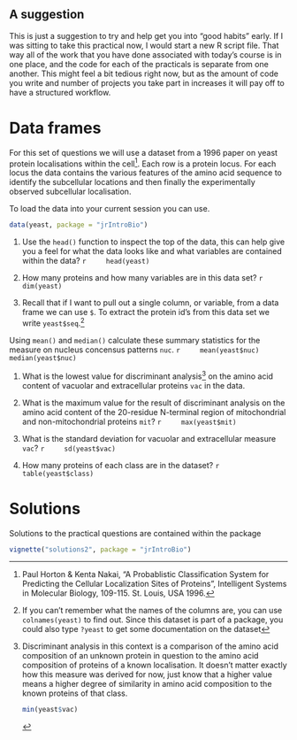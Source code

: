## A suggestion

This is just a suggestion to try and help get you into "good habits" early. If I was sitting to take this practical now, I would start a new R script file. That way all of the work that you have done associated with today's course is in one place, and the code for each of the practicals is separate from one another. This might feel a bit tedious right now, but as the amount of code you write and number of projects you take part in increases it will pay off to have a structured workflow. 


# Data frames 

For this set of questions we will use a dataset from a 1996 paper on yeast protein localisations within the cell[^1]. Each row is a protein locus. For each locus the data contains the various features of the amino acid sequence to identify the subcellular locations and then finally the experimentally observed subcellular localisation.

To load the data into your current session you can use.

[^1]: Paul Horton & Kenta Nakai, "A Probablistic Classification System for Predicting the Cellular Localization Sites of Proteins", Intelligent Systems in Molecular Biology, 109-115. St. Louis, USA 1996. 

```r
data(yeast, package = "jrIntroBio")
```

(1)  Use the `head()` function to inspect the top of the data, this can help give you a feel for what the data looks like and what variables are contained within the data?
    ```r
    head(yeast)
    ```

(1) How many proteins and how many variables are in this data set?
    ```r
    dim(yeast)
    ```

(1) Recall that if I want to pull out a single column, or variable, from a data frame we can use `$`. To extract the protein id's from this data set we write `yeast$seq`.^[If you can't remember what the names of the columns are, you can use `colnames(yeast)` to find out. Since this dataset is part of a package, you could also type `?yeast` to get some documentation on the dataset] 

Using `mean()` and `median()` calculate these summary statistics for the measure on nucleus concensus patterns `nuc`.
    ```r
    mean(yeast$nuc)
    median(yeast$nuc)
    ```

(1) What is the lowest value for discriminant analysis[^2] on the amino acid content of vacuolar and extracellular proteins `vac` in the data.

[^2]: Discriminant analysis in this context is a comparison of the amino acid composition of an unknown protein in question to the amino acid composition of proteins of a known localisation. It doesn't matter exactly how this measure was derived for now, just know that a higher value means a higher degree of similarity in amino acid composition to the known proteins of that class.
    ```r
    min(yeast$vac)
    ```

(2) What is the maximum value for the result of discriminant analysis on the amino acid content of the 20-residue N-terminal region of mitochondrial and non-mitochondrial proteins `mit`?
    ```r
    max(yeast$mit)
    ```

(3) What is the standard deviation for vacuolar and extracellular measure `vac`?
    ```r
    sd(yeast$vac)
    ```

(4) How many proteins of each class are in the dataset?
    ```r
    table(yeast$class)
    ```

# Solutions

Solutions to the practical questions are contained within the package

```r
vignette("solutions2", package = "jrIntroBio")
```
